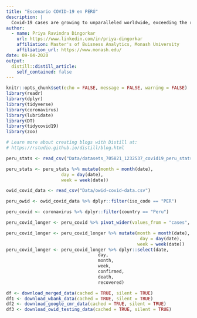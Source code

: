 ```yaml
---
title: "Escenario COVID-19 en PERÚ"
description: |
  Covid-19 cases are growing to unparalleled worldwide, exceeding the regular numbers. One thing that is obvious, is that it is to adapt to change, but change is inevitable. We have undergone an extraordinary change in our way of life in the last few months due to COVID-19 and the same applies to this entire globe. Let’s look at the state of this pandemic, in the country of Peru also known as the Land of the Incas, with a population of 31.99 million in South America.
author:
  - name: Priya Ravindra Dingorkar
    url: https://www.linkedin.com/in/priya-dingorkar
    affiliation: Master's of Buisness Analytics, Monash University 
    affiliation_url: https://www.monash.edu/
date: 09-04-2020
output:
  distill::distill_article:
    self_contained: false
---
```


```r
knitr::opts_chunk$set(echo = FALSE, message = FALSE, warning = FALSE)
library(readr)
library(dplyr)
library(tidyverse)
library(coronavirus)
library(lubridate)
library(DT)
library(tidycovid19)
library(zoo)

# Learn more about creating blogs with Distill at:
# https://rstudio.github.io/distill/blog.html
```


```r
peru_stats <- read_csv("Data/datasets_705821_1232537_covid19_peru_stats.csv")

peru_stats <- peru_stats %>% mutate(month = month(date), 
                     day = day(date), 
                     week = week(date))
```

```r
owid_covid_data <- read_csv("Data/owid-covid-data.csv")

peru_owid <- owid_covid_data %>% dplyr::filter(iso_code == "PER")
```

```r
peru_covid <- coronavirus %>% dplyr::filter(country == "Peru")

peru_covid_longer <- peru_covid %>% pivot_wider(values_from = "cases", names_from  = "type")

peru_covid_longer <- peru_covid_longer %>% mutate(month = month(date),
                                                   day = day(date), 
                                                  week = week(date))
peru_covid_longer <- peru_covid_longer %>% dplyr::select(date, 
                                   day,
                                   month,
                                   week, 
                                   confirmed,
                                   death, 
                                   recovered) 
```

```r
df <- download_merged_data(cached = TRUE, silent = TRUE)
df1 <- download_wbank_data(cached = TRUE, silent = TRUE)
df2 <- download_google_cmr_data(cached = TRUE, silent = TRUE)
df3 <- download_owid_testing_data(cached = TRUE, silent = TRUE)
```

